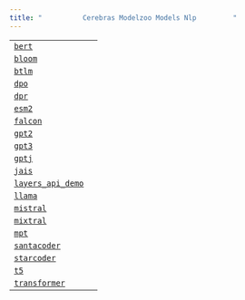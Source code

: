```yaml
---
title: "          Cerebras Modelzoo Models Nlp         "
---
```

  
|     |     |
| --- | --- |  
| [`bert`](cerebras.modelzoo.models.nlp.bert.html#module-cerebras.modelzoo.models.nlp.bert "cerebras.modelzoo.models.nlp.bert") |     |
| [`bloom`](cerebras.modelzoo.models.nlp.bloom.html#module-cerebras.modelzoo.models.nlp.bloom "cerebras.modelzoo.models.nlp.bloom") |     |
| [`btlm`](cerebras.modelzoo.models.nlp.btlm.html#module-cerebras.modelzoo.models.nlp.btlm "cerebras.modelzoo.models.nlp.btlm") |     |
| [`dpo`](cerebras.modelzoo.models.nlp.dpo.html#module-cerebras.modelzoo.models.nlp.dpo "cerebras.modelzoo.models.nlp.dpo") |     |
| [`dpr`](cerebras.modelzoo.models.nlp.dpr.html#module-cerebras.modelzoo.models.nlp.dpr "cerebras.modelzoo.models.nlp.dpr") |     |
| [`esm2`](cerebras.modelzoo.models.nlp.esm2.html#module-cerebras.modelzoo.models.nlp.esm2 "cerebras.modelzoo.models.nlp.esm2") |     |
| [`falcon`](cerebras.modelzoo.models.nlp.falcon.html#module-cerebras.modelzoo.models.nlp.falcon "cerebras.modelzoo.models.nlp.falcon") |     |
| [`gpt2`](cerebras.modelzoo.models.nlp.gpt2.html#module-cerebras.modelzoo.models.nlp.gpt2 "cerebras.modelzoo.models.nlp.gpt2") |     |
| [`gpt3`](cerebras.modelzoo.models.nlp.gpt3.html#module-cerebras.modelzoo.models.nlp.gpt3 "cerebras.modelzoo.models.nlp.gpt3") |     |
| [`gptj`](cerebras.modelzoo.models.nlp.gptj.html#module-cerebras.modelzoo.models.nlp.gptj "cerebras.modelzoo.models.nlp.gptj") |     |
| [`jais`](cerebras.modelzoo.models.nlp.jais.html#module-cerebras.modelzoo.models.nlp.jais "cerebras.modelzoo.models.nlp.jais") |     |
| [`layers_api_demo`](cerebras.modelzoo.models.nlp.layers_api_demo.html#module-cerebras.modelzoo.models.nlp.layers_api_demo "cerebras.modelzoo.models.nlp.layers_api_demo") |     |
| [`llama`](cerebras.modelzoo.models.nlp.llama.html#module-cerebras.modelzoo.models.nlp.llama "cerebras.modelzoo.models.nlp.llama") |     |
| [`mistral`](cerebras.modelzoo.models.nlp.mistral.html#module-cerebras.modelzoo.models.nlp.mistral "cerebras.modelzoo.models.nlp.mistral") |     |
| [`mixtral`](cerebras.modelzoo.models.nlp.mixtral.html#module-cerebras.modelzoo.models.nlp.mixtral "cerebras.modelzoo.models.nlp.mixtral") |     |
| [`mpt`](cerebras.modelzoo.models.nlp.mpt.html#module-cerebras.modelzoo.models.nlp.mpt "cerebras.modelzoo.models.nlp.mpt") |     |
| [`santacoder`](cerebras.modelzoo.models.nlp.santacoder.html#module-cerebras.modelzoo.models.nlp.santacoder "cerebras.modelzoo.models.nlp.santacoder") |     |
| [`starcoder`](cerebras.modelzoo.models.nlp.starcoder.html#module-cerebras.modelzoo.models.nlp.starcoder "cerebras.modelzoo.models.nlp.starcoder") |     |
| [`t5`](cerebras.modelzoo.models.nlp.t5.html#module-cerebras.modelzoo.models.nlp.t5 "cerebras.modelzoo.models.nlp.t5") |     |
| [`transformer`](cerebras.modelzoo.models.nlp.transformer.html#module-cerebras.modelzoo.models.nlp.transformer "cerebras.modelzoo.models.nlp.transformer") |     |